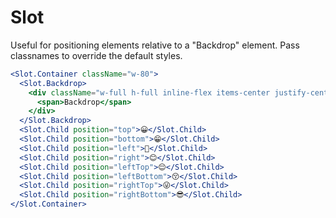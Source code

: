 

<Meta of={ComponentStories} />


# Slot

Useful for positioning elements relative to a "Backdrop" element. Pass classnames to override the default styles.

```jsx
<Slot.Container className="w-80">
  <Slot.Backdrop>
    <div className="w-full h-full inline-flex items-center justify-center">
      <span>Backdrop</span>
    </div>
  </Slot.Backdrop>
  <Slot.Child position="top">😀</Slot.Child>
  <Slot.Child position="bottom">😁</Slot.Child>
  <Slot.Child position="left">🤨</Slot.Child>
  <Slot.Child position="right">😊</Slot.Child>
  <Slot.Child position="leftTop">😌</Slot.Child>
  <Slot.Child position="leftBottom">😚</Slot.Child>
  <Slot.Child position="rightTop">😜</Slot.Child>
  <Slot.Child position="rightBottom">😎</Slot.Child>
</Slot.Container>
```